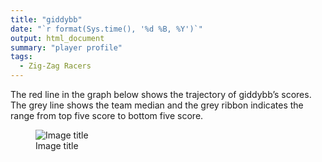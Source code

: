 ```yaml
---
title: "giddybb"
date: "`r format(Sys.time(), '%d %B, %Y')`"
output: html_document
summary: "player profile"
tags:
  - Zig-Zag Racers
---
```


The red line in the graph below shows the trajectory of giddybb's scores. The grey line shows the team median and the grey ribbon indicates the range from top five score to bottom five score.

![Image title](giddybb.jpg)
